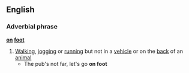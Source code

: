 ==English==
===Adverbial phrase===
'''[[on]] [[foot]]'''
#[[Walking]], [[jogging]] or [[running]] but not in a [[vehicle]] or on the [[back]] of an [[animal]]
#* The pub's not far, let's go '''on foot'''